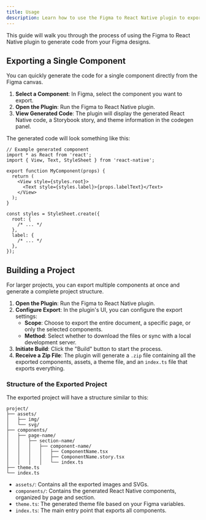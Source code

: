 ```yaml
---
title: Usage
description: Learn how to use the Figma to React Native plugin to export components and build your project.
---
```


This guide will walk you through the process of using the Figma to React Native plugin to generate code from your Figma designs.

## Exporting a Single Component

You can quickly generate the code for a single component directly from the Figma canvas.

1.  **Select a Component**: In Figma, select the component you want to export.
2.  **Open the Plugin**: Run the Figma to React Native plugin.
3.  **View Generated Code**: The plugin will display the generated React Native code, a Storybook story, and theme information in the codegen panel.

The generated code will look something like this:

```tsx
// Example generated component
import * as React from 'react';
import { View, Text, StyleSheet } from 'react-native';

export function MyComponent(props) {
  return (
    <View style={styles.root}>
      <Text style={styles.label}>{props.labelText}</Text>
    </View>
  );
}

const styles = StyleSheet.create({
  root: {
    /* ... */
  },
  label: {
    /* ... */
  },
});
```

## Building a Project

For larger projects, you can export multiple components at once and generate a complete project structure.

1.  **Open the Plugin**: Run the Figma to React Native plugin.
2.  **Configure Export**: In the plugin's UI, you can configure the export settings:
    *   **Scope**: Choose to export the entire document, a specific page, or only the selected components.
    *   **Method**: Select whether to download the files or sync with a local development server.
3.  **Initiate Build**: Click the "Build" button to start the process.
4.  **Receive a Zip File**: The plugin will generate a `.zip` file containing all the exported components, assets, a theme file, and an `index.ts` file that exports everything.

### Structure of the Exported Project

The exported project will have a structure similar to this:

```
project/
├── assets/
│   ├── img/
│   └── svg/
├── components/
│   ├── page-name/
│   │   ├── section-name/
│   │   │   ├── component-name/
│   │   │   │   ├── ComponentName.tsx
│   │   │   │   ├── ComponentName.story.tsx
│   │   │   │   └── index.ts
├── theme.ts
└── index.ts
```

-   `assets/`: Contains all the exported images and SVGs.
-   `components/`: Contains the generated React Native components, organized by page and section.
-   `theme.ts`: The generated theme file based on your Figma variables.
-   `index.ts`: The main entry point that exports all components.
